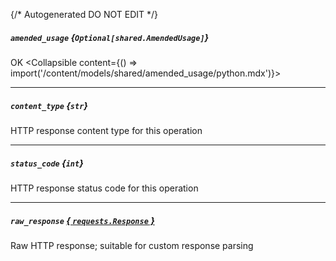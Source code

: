 {/* Autogenerated DO NOT EDIT  */}

##### `amended_usage` *{`Optional[shared.AmendedUsage]`}*
OK
<Collapsible content={() => import('/content/models/shared/amended_usage/python.mdx')}>
</Collapsible>

---
##### `content_type` *{`str`}*
HTTP response content type for this operation

---
##### `status_code` *{`int`}*
HTTP response status code for this operation

---
##### `raw_response` [*{ `requests.Response` }*](https://requests.readthedocs.io/en/latest/api/#requests.Response)
Raw HTTP response; suitable for custom response parsing

